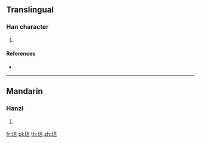 {{character info/new}}
==Translingual==

===Han character===
{{Han char|rn=96|rad=玉|as=07|sn=11|four=|canj=MGYMR}}

# {{defn|Han|sort=玉07}}

====References====
* {{Han ref|kx=0732.280|dkj=21010|dj=1144.050|hdz=21118.070|uh=7402|ud=29698}}

----

==Mandarin==

===Hanzi===
{{cmn-hanzi|pin=[[juān]] ([[juan1]]), [[xuàn]] ([[xuan4]]), [[yán]] ([[yan2]])|wg=chüan<sup>1</sup>, hsüan<sup>4</sup>, yen<sup>2</sup>}}

# {{defn|lang=cmn|sort=玉07}}

[[fr:琂]]
[[pl:琂]]
[[th:琂]]
[[zh:琂]]